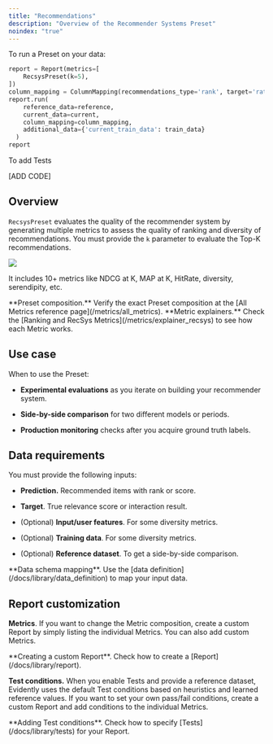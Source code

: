 ```yaml
---
title: "Recommendations"
description: "Overview of the Recommender Systems Preset"
noindex: "true"
---
```


To run a Preset on your data:

```python
report = Report(metrics=[
    RecsysPreset(k=5),
])
column_mapping = ColumnMapping(recommendations_type='rank', target='rating', prediction='rank', item_id='title', user_id='user_id')
report.run(
    reference_data=reference,
    current_data=current,
    column_mapping=column_mapping,
    additional_data={'current_train_data': train_data}
  )
report
```

To add Tests

\[ADD CODE]

## Overview

`RecsysPreset` evaluates the quality of the recommender system by generating multiple metrics to assess the quality of ranking and diversity of recommendations. You must provide the `k` parameter to evaluate the Top-K recommendations.

![](/images/metrics/preset_recsys-min.png)

It includes 10+ metrics like NDCG at K, MAP at K, HitRate, diversity, serendipity, etc.

<Info>
  **Preset composition.** Verify the exact Preset composition at the [All Metrics reference page](/metrics/all_metrics).
</Info>

<Info>
  **Metric explainers.** Check the [Ranking and RecSys Metrics](/metrics/explainer_recsys) to see how each Metric works.
</Info>

## Use case

When to use the Preset:

* **Experimental evaluations** as you iterate on building your recommender system.

* **Side-by-side comparison** for two different models or periods.&#x20;

* **Production monitoring** checks after you acquire ground truth labels.&#x20;

## Data requirements

You must provide the following inputs:

* **Prediction.** Recommended items with rank or score.

* **Target**. True relevance score or interaction result.

* (Optional) **Input/user features**. For some diversity metrics.

* (Optional) **Training data**. For some diversity metrics.

* (Optional) **Reference dataset**. To get a side-by-side comparison.

<Info>
  **Data schema mapping**. Use the [data definition](/docs/library/data_definition) to map your input data.
</Info>

## Report customization

**Metrics**. If you want to change the Metric composition, create a custom Report by simply listing the individual Metrics. You can also add custom Metrics.

<Info>
  **Creating a custom Report**. Check how to create a [Report](/docs/library/report).
</Info>

**Test conditions.**  When you enable Tests and provide a reference dataset, Evidently uses the default Test conditions based on heuristics and learned reference values. If you want to set your own pass/fail conditions, create a custom Report and add conditions to the individual Metrics.

<Info>
  **Adding Test conditions**. Check how to specify [Tests](/docs/library/tests) for your Report.
</Info>